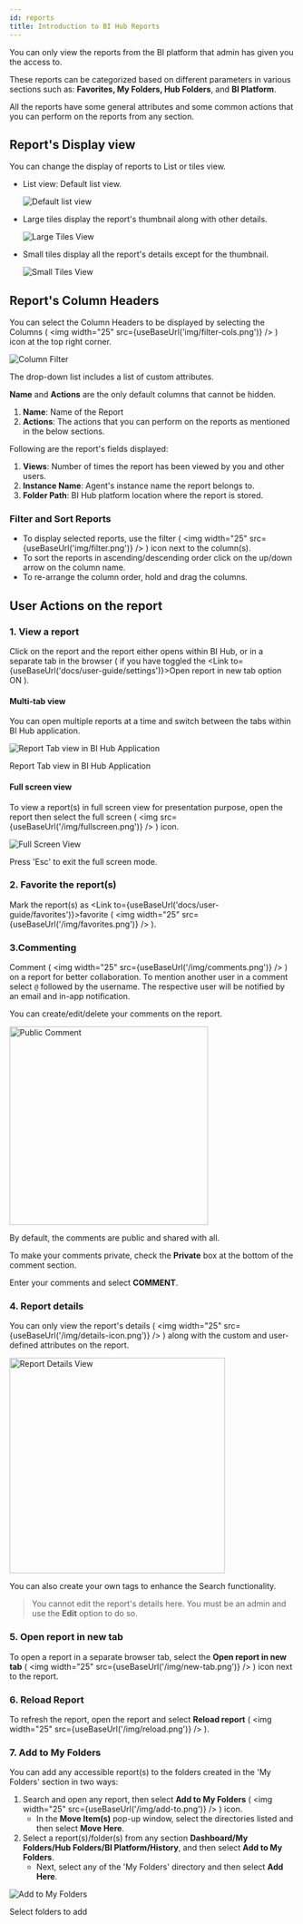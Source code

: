 ```yaml
---
id: reports
title: Introduction to BI Hub Reports
---
```



You can only view the reports from the BI platform that admin has given you the access to.

These reports can be categorized based on different parameters in various sections such as: **Favorites, My Folders, Hub Folders**, and **BI Platform**.

All the reports have some general attributes and some common actions that you can perform on the reports from any section.

## Report's Display view

You can change the display of reports to List or tiles view.

* List view: Default list view.

  <div class="center">
    <Zoom>
      <img alt="Default list view" src={useBaseUrl('doc-images/user-guide/list-view.png')}/>
    </Zoom>
  </div>

* Large tiles display the report's thumbnail along with other details.

  <div class="center">
    <Zoom>
      <img alt="Large Tiles View" src={useBaseUrl('doc-images/user-guide/cf14.png')}/>
    </Zoom>
  </div>

* Small tiles display all the report's details except for the thumbnail.

  <div class="center">
    <Zoom>
      <img alt="Small Tiles View" src={useBaseUrl('doc-images/user-guide/cf15.png')}/>
    </Zoom>
  </div>

## Report's Column Headers

You can select the Column Headers to be displayed by selecting the Columns ( <img width="25" src={useBaseUrl('img/filter-cols.png')} /> ) icon at the top right corner.

  <div class="center">
    <Zoom>
      <img alt="Column Filter" src={useBaseUrl('doc-images/user-guide/cf31.png')}/>
    </Zoom>
  </div>

The drop-down list includes a list of custom attributes.

**Name** and **Actions** are the only default columns that cannot be hidden.

1. **Name**: Name of the Report
1. **Actions**: The actions that you can perform on the reports as mentioned in the below sections.

Following are the report's fields displayed:

1. **Views**: Number of times the report has been viewed by you and other users.
1. **Instance Name**: Agent's instance name the report belongs to.
1. **Folder Path**: BI Hub platform location where the report is stored.

### Filter and Sort Reports

* To display selected reports, use the filter ( <img width="25" src={useBaseUrl('img/filter.png')} /> ) icon next to the column(s).
* To sort the reports in ascending/descending order click on the up/down arrow on the column name.
* To re-arrange the column order, hold and drag the columns.

## User Actions on the report

### 1. View a report

Click on the report and the report either opens within BI Hub, or in a separate tab in the browser ( if you have toggled the <Link to={useBaseUrl('docs/user-guide/settings')}>Open report in new tab</Link> option ON ).

#### Multi-tab view

You can open multiple reports at a time and switch between the tabs within BI Hub application.

  <div class="center">
    <Zoom>
      <img alt="Report Tab view in BI Hub Application" src={useBaseUrl('doc-images/user-guide/cf12.png')}/>
    </Zoom>
    <p>Report Tab view in BI Hub Application</p>
  </div>

#### Full screen view

To view a report(s) in full screen view for presentation purpose, open the report then select the full screen ( <img src={useBaseUrl('/img/fullscreen.png')} /> ) icon.

  <div class="center">
    <Zoom>
      <img alt="Full Screen View" src={useBaseUrl('doc-images/user-guide/cf21.png')}/>
    </Zoom>
  </div>

Press 'Esc' to exit the full screen mode.

### 2. Favorite the report(s)

Mark the report(s) as <Link to={useBaseUrl('docs/user-guide/favorites')}>favorite</Link> ( <img width="25" src={useBaseUrl('/img/favorites.png')} /> ).

### 3.Commenting

Comment ( <img width="25" src={useBaseUrl('/img/comments.png')} /> ) on a report for better collaboration.
To mention another user in a comment select `@` followed by the username.
The respective user will be notified by an email and in-app notification.

You can create/edit/delete your comments on the report.

  <div class="center">
    <Zoom>
      <img alt="Public Comment" width="350" src={useBaseUrl('doc-images/user-guide/public.png')}/>
    </Zoom>
  </div>

By default, the comments are public and shared with all.

To make your comments private, check the **Private** box at the bottom of the comment section. 

Enter your comments and select **COMMENT**.

### 4. Report details

You can only view the report's details ( <img width="25" src={useBaseUrl('/img/details-icon.png')} /> ) along with the custom and user-defined attributes on the report.

  <div class="center">
    <Zoom>
      <img alt="Report Details View" src={useBaseUrl('doc-images/user-guide/cf23.png')} width="380" />
    </Zoom>
  </div>

You can also create your own tags to enhance the Search functionality.

> You cannot edit the report's details here. You must be an admin and use the **Edit** option to do so.

### 5. Open report in new tab

To open a report in a separate browser tab, select the **Open report in new tab** ( <img width="25" src={useBaseUrl('/img/new-tab.png')} /> ) icon next to the report.

### 6. Reload Report

To refresh the report, open the report and select **Reload report** ( <img width="25" src={useBaseUrl('/img/reload.png')} /> ).

### 7. Add to My Folders

You can add any accessible report(s) to the folders created in the 'My Folders' section in two ways:

1. Search and open any report, then select **Add to My Folders** ( <img width="25" src={useBaseUrl('/img/add-to.png')} /> ) icon.
   * In the **Move Item(s)** pop-up window, select the directories listed and then select **Move Here**.
1. Select a report(s)/folder(s) from any section **Dashboard/My Folders/Hub Folders/BI Platform/History**, and then select **Add to My Folders**.
   * Next, select any of the 'My Folders' directory and then select **Add Here**.

  <div class="center">
    <Zoom>
      <img alt="Add to My Folders" src={useBaseUrl('doc-images/user-guide/add-to-my-folder.png')} />
    </Zoom>
    <p>Select folders to add</p>
  </div>
